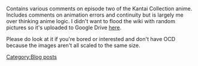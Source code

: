 Contains various comments on episode two of the Kantai Collection anime. Includes comments on animation errors and continuity but is largely me over thinking anime logic. I didn't want to flood the wiki with random pictures so it's uploaded to Google Drive [https://drive.google.com/file/d/0B-7IRQQVJE1meDMzaU5TZFRhZ3M/view?usp=sharing here].

Please do look at it if you're bored or interested and don't have OCD because the images aren't all scaled to the same size.
[[Category:Blog posts]]